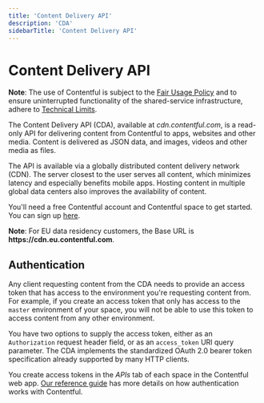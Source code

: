 ```yaml
---
title: 'Content Delivery API'
description: 'CDA'
sidebarTitle: 'Content Delivery API'
---
```


# Content Delivery API

<div class="note">
<strong>Note</strong>: The use of Contentful is subject to the <a href="/r/knowledgebase/fair-use/">Fair Usage Policy</a> and to ensure uninterrupted functionality of the shared-service infrastructure, adhere to <a href="/developers/docs/technical-limits/">Technical Limits</a>.
</div>

The Content Delivery API (CDA), available at <i>cdn.contentful.com</i>, is a read-only API for delivering content from Contentful to apps, websites and other media. Content is delivered as JSON data, and images, videos and other media as files.

The API is available via a globally distributed content delivery network (CDN). The server closest to the user serves all content, which minimizes latency and especially benefits mobile apps. Hosting content in multiple global data centers also improves the availability of content. 

You'll need a free Contentful account and Contentful space to get started. You can sign up [here](/sign-up/).

<div class="note">
<strong>Note</strong>:
For EU data residency customers, the Base URL is <strong>https://cdn.eu.contentful.com</strong>. 
</div>

## Authentication

Any client requesting content from the CDA needs to provide an access token that has access to the environment you're requesting content from. For example, if you create an access token that only has access to the `master` environment of your space, you will not be able to use this token to access content from any other environment.

You have two options to supply the access token, either as an `Authorization` request header field, or as an `access_token` URI query parameter. The CDA implements the standardized OAuth 2.0 bearer token specification already supported by many HTTP clients.

You create access tokens in the *APIs* tab of each space in the Contentful web app. [Our reference guide](/developers/docs/references/authentication/) has more details on how authentication works with Contentful.
